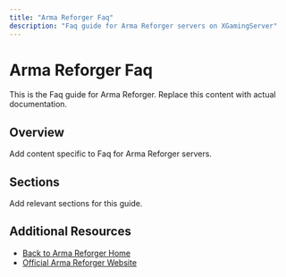 ```yaml
---
title: "Arma Reforger Faq"
description: "Faq guide for Arma Reforger servers on XGamingServer"
---
```


# Arma Reforger Faq

This is the Faq guide for Arma Reforger. Replace this content with actual documentation.

## Overview

Add content specific to Faq for Arma Reforger servers.

## Sections

Add relevant sections for this guide.

## Additional Resources

- [Back to Arma Reforger Home](./index)
- [Official Arma Reforger Website](https://example.com)
